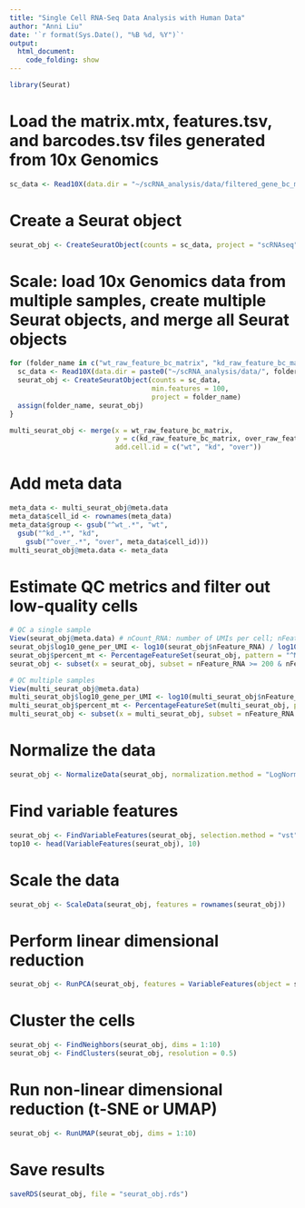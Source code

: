 ```yaml
---
title: "Single Cell RNA-Seq Data Analysis with Human Data"
author: "Anni Liu"
date: '`r format(Sys.Date(), "%B %d, %Y")`'
output: 
  html_document:
    code_folding: show
---
```


```r
library(Seurat)
```

# Load the matrix.mtx, features.tsv, and barcodes.tsv files generated from 10x Genomics 
```r
sc_data <- Read10X(data.dir = "~/scRNA_analysis/data/filtered_gene_bc_matrices/hg19/")
```

# Create a Seurat object
```r
seurat_obj <- CreateSeuratObject(counts = sc_data, project = "scRNAseq", min.cells = 3, min.features = 200)
```

# Scale: load 10x Genomics data from multiple samples, create multiple Seurat objects, and merge all Seurat objects
```r
for (folder_name in c("wt_raw_feature_bc_matrix", "kd_raw_feature_bc_matrix", "over_raw_feature_bc_matrix")){
  sc_data <- Read10X(data.dir = paste0("~/scRNA_analysis/data/", folder_name))
  seurat_obj <- CreateSeuratObject(counts = sc_data, 
                                   min.features = 100, 
                                   project = folder_name)
  assign(folder_name, seurat_obj)
}

multi_seurat_obj <- merge(x = wt_raw_feature_bc_matrix, 
                          y = c(kd_raw_feature_bc_matrix, over_raw_feature_bc_matrix),
                          add.cell.id = c("wt", "kd", "over"))
```

# Add meta data
```r
meta_data <- multi_seurat_obj@meta.data
meta_data$cell_id <- rownames(meta_data)
meta_data$group <- gsub("^wt_.*", "wt",
  gsub("^kd_.*", "kd",
    gsub("^over_.*", "over", meta_data$cell_id)))
multi_seurat_obj@meta.data <- meta_data
```

# Estimate QC metrics and filter out low-quality cells
```r
# QC a single sample
View(seurat_obj@meta.data) # nCount_RNA: number of UMIs per cell; nFeature_RNA: number of genes detected per cell
seurat_obj$log10_gene_per_UMI <- log10(seurat_obj$nFeature_RNA) / log10(seurat_obj$nCount_RNA)
seurat_obj$percent_mt <- PercentageFeatureSet(seurat_obj, pattern = "^MT-")
seurat_obj <- subset(x = seurat_obj, subset = nFeature_RNA >= 200 & nFeature_RNA >= 500 & log10_gene_per_UMI > 0.8 & percent_mt < 5)

# QC multiple samples
View(multi_seurat_obj@meta.data)
multi_seurat_obj$log10_gene_per_UMI <- log10(multi_seurat_obj$nFeature_RNA) / log10(multi_seurat_obj$nCount_RNA)
multi_seurat_obj$percent_mt <- PercentageFeatureSet(multi_seurat_obj, pattern = "^MT-")
multi_seurat_obj <- subset(x = multi_seurat_obj, subset = nFeature_RNA >= 200 & nFeature_RNA >= 500 & log10_gene_per_UMI > 0.8 & percent_mt < 5)
```

# Normalize the data
```r
seurat_obj <- NormalizeData(seurat_obj, normalization.method = "LogNormalize", scale.factor = 10000)
```

# Find variable features
```r
seurat_obj <- FindVariableFeatures(seurat_obj, selection.method = "vst", nfeatures = 2000)
top10 <- head(VariableFeatures(seurat_obj), 10)
```

# Scale the data
```r
seurat_obj <- ScaleData(seurat_obj, features = rownames(seurat_obj))
```

# Perform linear dimensional reduction
```r
seurat_obj <- RunPCA(seurat_obj, features = VariableFeatures(object = seurat_obj))
```

# Cluster the cells
```r
seurat_obj <- FindNeighbors(seurat_obj, dims = 1:10)
seurat_obj <- FindClusters(seurat_obj, resolution = 0.5)
```

# Run non-linear dimensional reduction (t-SNE or UMAP)
```r
seurat_obj <- RunUMAP(seurat_obj, dims = 1:10)
```

# Save results
```r
saveRDS(seurat_obj, file = "seurat_obj.rds")
```
